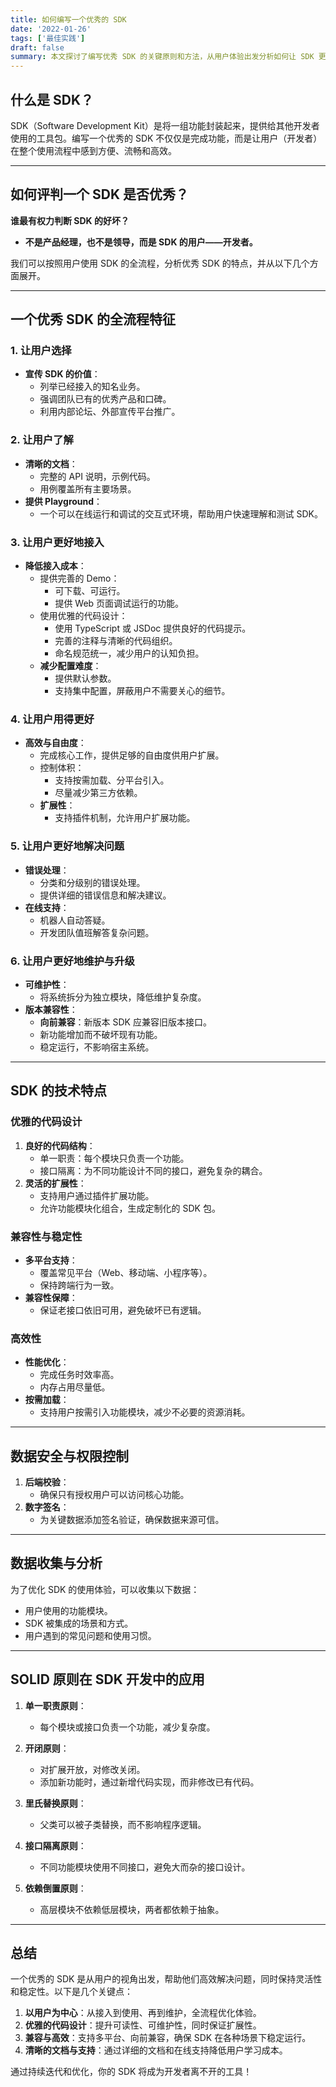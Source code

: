 ```yaml
---
title: 如何编写一个优秀的 SDK
date: '2022-01-26'
tags: ['最佳实践']
draft: false
summary: 本文探讨了编写优秀 SDK 的关键原则和方法，从用户体验出发分析如何让 SDK 更好用、更易维护和扩展。
---
```


## 什么是 SDK？

SDK（Software Development Kit）是将一组功能封装起来，提供给其他开发者使用的工具包。编写一个优秀的 SDK 不仅仅是完成功能，而是让用户（开发者）在整个使用流程中感到方便、流畅和高效。

---

## 如何评判一个 SDK 是否优秀？

**谁最有权力判断 SDK 的好坏？**
- **不是产品经理，也不是领导，而是 SDK 的用户——开发者。**

我们可以按照用户使用 SDK 的全流程，分析优秀 SDK 的特点，并从以下几个方面展开。

---

## 一个优秀 SDK 的全流程特征

### 1. **让用户选择**
- **宣传 SDK 的价值**：
  - 列举已经接入的知名业务。
  - 强调团队已有的优秀产品和口碑。
  - 利用内部论坛、外部宣传平台推广。

### 2. **让用户了解**
- **清晰的文档**：
  - 完整的 API 说明，示例代码。
  - 用例覆盖所有主要场景。
- **提供 Playground**：
  - 一个可以在线运行和调试的交互式环境，帮助用户快速理解和测试 SDK。

### 3. **让用户更好地接入**
- **降低接入成本**：
  - 提供完善的 Demo：
    - 可下载、可运行。
    - 提供 Web 页面调试运行的功能。
  - 使用优雅的代码设计：
    - 使用 TypeScript 或 JSDoc 提供良好的代码提示。
    - 完善的注释与清晰的代码组织。
    - 命名规范统一，减少用户的认知负担。
  - **减少配置难度**：
    - 提供默认参数。
    - 支持集中配置，屏蔽用户不需要关心的细节。

### 4. **让用户用得更好**
- **高效与自由度**：
  - 完成核心工作，提供足够的自由度供用户扩展。
  - 控制体积：
    - 支持按需加载、分平台引入。
    - 尽量减少第三方依赖。
  - **扩展性**：
    - 支持插件机制，允许用户扩展功能。

### 5. **让用户更好地解决问题**
- **错误处理**：
  - 分类和分级别的错误处理。
  - 提供详细的错误信息和解决建议。
- **在线支持**：
  - 机器人自动答疑。
  - 开发团队值班解答复杂问题。

### 6. **让用户更好地维护与升级**
- **可维护性**：
  - 将系统拆分为独立模块，降低维护复杂度。
- **版本兼容性**：
  - **向前兼容**：新版本 SDK 应兼容旧版本接口。
  - 新功能增加而不破坏现有功能。
  - 稳定运行，不影响宿主系统。

---

## SDK 的技术特点

### **优雅的代码设计**
1. **良好的代码结构**：
   - 单一职责：每个模块只负责一个功能。
   - 接口隔离：为不同功能设计不同的接口，避免复杂的耦合。
2. **灵活的扩展性**：
   - 支持用户通过插件扩展功能。
   - 允许功能模块化组合，生成定制化的 SDK 包。

### **兼容性与稳定性**
- **多平台支持**：
  - 覆盖常见平台（Web、移动端、小程序等）。
  - 保持跨端行为一致。
- **兼容性保障**：
  - 保证老接口依旧可用，避免破坏已有逻辑。

### **高效性**
- **性能优化**：
  - 完成任务时效率高。
  - 内存占用尽量低。
- **按需加载**：
  - 支持用户按需引入功能模块，减少不必要的资源消耗。

---

## 数据安全与权限控制

1. **后端校验**：
   - 确保只有授权用户可以访问核心功能。
2. **数字签名**：
   - 为关键数据添加签名验证，确保数据来源可信。

---

## 数据收集与分析

为了优化 SDK 的使用体验，可以收集以下数据：
- 用户使用的功能模块。
- SDK 被集成的场景和方式。
- 用户遇到的常见问题和使用习惯。

---

## SOLID 原则在 SDK 开发中的应用

1. **单一职责原则**：
   - 每个模块或接口负责一个功能，减少复杂度。

2. **开闭原则**：
   - 对扩展开放，对修改关闭。
   - 添加新功能时，通过新增代码实现，而非修改已有代码。

3. **里氏替换原则**：
   - 父类可以被子类替换，而不影响程序逻辑。

4. **接口隔离原则**：
   - 不同功能模块使用不同接口，避免大而杂的接口设计。

5. **依赖倒置原则**：
   - 高层模块不依赖低层模块，两者都依赖于抽象。

---

## 总结

一个优秀的 SDK 是从用户的视角出发，帮助他们高效解决问题，同时保持灵活性和稳定性。以下是几个关键点：
1. **以用户为中心**：从接入到使用、再到维护，全流程优化体验。
2. **优雅的代码设计**：提升可读性、可维护性，同时保证扩展性。
3. **兼容与高效**：支持多平台、向前兼容，确保 SDK 在各种场景下稳定运行。
4. **清晰的文档与支持**：通过详细的文档和在线支持降低用户学习成本。

通过持续迭代和优化，你的 SDK 将成为开发者离不开的工具！
